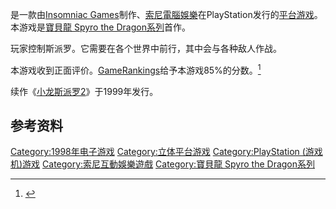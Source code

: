 {{NoteTA
| G1=Games
| 1=zh-cn:小龙斯派罗; zh-tw:寶貝龍 Spyro the Dragon;
}}

{{vgname|小龙斯派罗|en=Spyro the Dragon|cn=小龙斯派罗|tw=寶貝龍 Spyro the Dragon}}是一款由[[Insomniac_Games|Insomniac Games]]制作、[[索尼電腦娛樂|索尼電腦娛樂]]在PlayStation发行的[[平台游戏|平台游戏]]。本游戏是[[寶貝龍_Spyro_the_Dragon系列|寶貝龍 Spyro the Dragon系列]]首作。

玩家控制斯派罗。它需要在各个世界中前行，其中会与各种敌人作战。

本游戏收到正面评价。[[GameRankings|GameRankings]]给予本游戏85%的分数。<ref name="GSpot">{{cite web |last=Fielder |first=Joe |date=September 9, 1998 |url=http://uk.gamespot.com/spyro-the-dragon/reviews/spyro-the-dragon-review-2546069/ |title=Spyro the Dragon Review |publisher=[[GameSpot|GameSpot]] |accessdate=October 2, 2013 |deadurl=yes |archiveurl=https://web.archive.org/web/20131005001348/http://uk.gamespot.com/spyro-the-dragon/reviews/spyro-the-dragon-review-2546069/ |archivedate=2013年10月5日 }}</ref>

续作《[[小龙斯派罗2|小龙斯派罗2]]》于1999年发行。

== 参考资料 ==
{{Reflist}}

{{小龙斯派罗系列}}

{{DEFAULTSORT:Spyro the Dragon}}
[[Category:1998年电子游戏|Category:1998年电子游戏]]
[[Category:立体平台游戏|Category:立体平台游戏]]
[[Category:PlayStation_(游戏机)游戏|Category:PlayStation (游戏机)游戏]]
[[Category:索尼互動娛樂遊戲|Category:索尼互動娛樂遊戲]]
[[Category:寶貝龍_Spyro_the_Dragon系列|Category:寶貝龍 Spyro the Dragon系列]]

{{playStation-stub}}
{{platform-videogame-stub}}